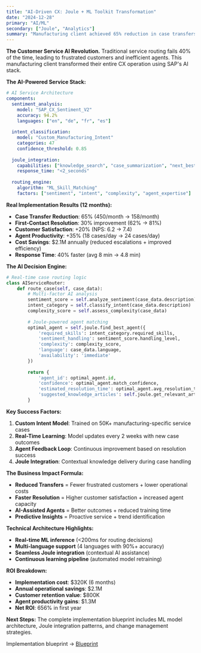 ```yaml
---
title: "AI-Driven CX: Joule + ML Toolkit Transformation"
date: "2024-12-28"
primary: "AI/ML"
secondary: ["Joule", "Analytics"]
summary: "Manufacturing client achieved 65% reduction in case transfers and $2.1M annual savings using AI-driven routing with Joule, CX AI Toolkit, and Service Cloud V2."
---
```


**The Customer Service AI Revolution.** Traditional service routing fails 40% of the time, leading to frustrated customers and inefficient agents. This manufacturing client transformed their entire CX operation using SAP's AI stack.

**The AI-Powered Service Stack:**
```yaml
# AI Service Architecture
components:
  sentiment_analysis:
    model: "SAP_CX_Sentiment_V2"
    accuracy: 94.2%
    languages: ["en", "de", "fr", "es"]
    
  intent_classification:
    model: "Custom_Manufacturing_Intent"
    categories: 47
    confidence_threshold: 0.85
    
  joule_integration:
    capabilities: ["knowledge_search", "case_summarization", "next_best_action"]
    response_time: "<2_seconds"
    
  routing_engine:
    algorithm: "ML_Skill_Matching"
    factors: ["sentiment", "intent", "complexity", "agent_expertise"]
```

**Real Implementation Results (12 months):**
- **Case Transfer Reduction**: 65% (450/month → 158/month)
- **First-Contact Resolution**: 30% improvement (62% → 81%)
- **Customer Satisfaction**: +20% (NPS: 6.2 → 7.4)
- **Agent Productivity**: +35% (18 cases/day → 24 cases/day)
- **Cost Savings**: $2.1M annually (reduced escalations + improved efficiency)
- **Response Time**: 40% faster (avg 8 min → 4.8 min)

**The AI Decision Engine:**
```python
# Real-time case routing logic
class AIServiceRouter:
    def route_case(self, case_data):
        # Multi-factor AI analysis
        sentiment_score = self.analyze_sentiment(case_data.description)
        intent_category = self.classify_intent(case_data.description)
        complexity_score = self.assess_complexity(case_data)
        
        # Joule-powered agent matching
        optimal_agent = self.joule.find_best_agent({
            'required_skills': intent_category.required_skills,
            'sentiment_handling': sentiment_score.handling_level,
            'complexity': complexity_score,
            'language': case_data.language,
            'availability': 'immediate'
        })
        
        return {
            'agent_id': optimal_agent.id,
            'confidence': optimal_agent.match_confidence,
            'estimated_resolution_time': optimal_agent.avg_resolution_time,
            'suggested_knowledge_articles': self.joule.get_relevant_articles(intent_category)
        }
```

**Key Success Factors:**
1. **Custom Intent Model**: Trained on 50K+ manufacturing-specific service cases
2. **Real-Time Learning**: Model updates every 2 weeks with new case outcomes
3. **Agent Feedback Loop**: Continuous improvement based on resolution success
4. **Joule Integration**: Contextual knowledge delivery during case handling

**The Business Impact Formula:**
- **Reduced Transfers** = Fewer frustrated customers + lower operational costs
- **Faster Resolution** = Higher customer satisfaction + increased agent capacity
- **AI-Assisted Agents** = Better outcomes + reduced training time
- **Predictive Insights** = Proactive service + trend identification

**Technical Architecture Highlights:**
- **Real-time ML inference** (<200ms for routing decisions)
- **Multi-language support** (4 languages with 90%+ accuracy)
- **Seamless Joule integration** (contextual AI assistance)
- **Continuous learning pipeline** (automated model retraining)

**ROI Breakdown:**
- **Implementation cost**: $320K (6 months)
- **Annual operational savings**: $2.1M
- **Customer retention value**: $800K
- **Agent productivity gains**: $1.3M
- **Net ROI**: 656% in first year

**Next Steps:** The complete implementation blueprint includes ML model architecture, Joule integration patterns, and change management strategies.

Implementation blueprint → [Blueprint](/blueprints/cx-ai-toolkit-implementation)